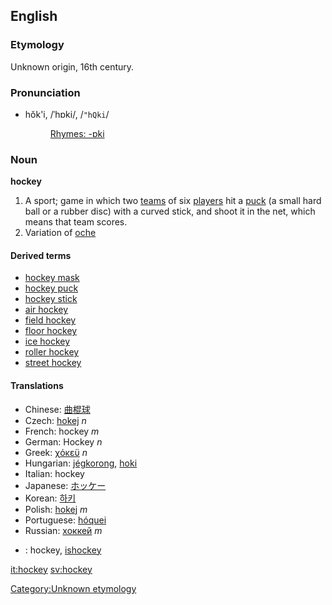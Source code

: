 {{wikipedia}}
==English==
===Etymology===
Unknown origin, 16th century. [[Category:Unknown etymology]]

===Pronunciation===
*hŏk'i, /ˈhɒki/, /<tt>"hQki</tt>/
*:[[Rhymes:English:-ɒki|Rhymes: -ɒki]]

=== Noun ===
'''hockey'''

#A sport; game in which two [[team]]s of six [[player]]s hit a [[puck]] (a small hard ball or a rubber disc) with a curved stick, and shoot it in the net, which means that team scores.
#Variation of [[oche]]

====Derived terms====
*[[hockey mask]]
*[[hockey puck]]
*[[hockey stick]]
*[[air hockey]]
*[[field hockey]]
*[[floor hockey]]
*[[ice hockey]]
*[[roller hockey]]
*[[street hockey]]

====Translations====
*Chinese: [[曲棍球]]
*Czech: [[hokej]] ''n''
*French: hockey ''m''
*German: Hockey ''n''
*Greek: [[χόκεϋ]] ''n''
*Hungarian: [[jégkorong]], [[hoki]]
*Italian: hockey
*Japanese: [[ホッケー]]
*Korean: [[하키]]
*Polish: [[hokej]] ''m''
*Portuguese: [[hóquei]]
*Russian: [[хоккей]] ''m''
*{{sv}}: hockey, [[ishockey]]

[[it:hockey]]
[[sv:hockey]]